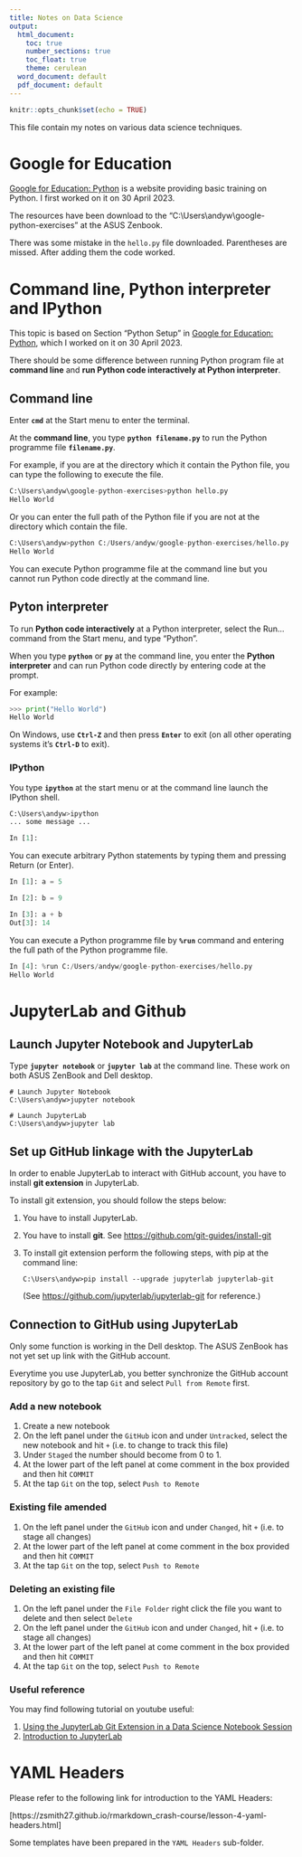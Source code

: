 ```yaml
---
title: Notes on Data Science
output:
  html_document:
    toc: true
    number_sections: true
    toc_float: true
    theme: cerulean
  word_document: default
  pdf_document: default
---
```


```r
knitr::opts_chunk$set(echo = TRUE)
```

This file contain my notes on various data science techniques.


# Google for Education

[Google for Education: Python](https://developers.google.com/edu/python/) is a website providing basic training on Python. I first worked on it on 30 April 2023.

The resources have been download to the "C:\\Users\\andyw\\google-python-exercises" at the ASUS Zenbook.

There was some mistake in the `hello.py` file downloaded. Parentheses are missed. After adding them the code worked.


# Command line, Python interpreter and IPython

This topic is based on Section "Python Setup" in [Google for Education: Python](https://developers.google.com/edu/python/), which I worked on it on 30 April 2023.

There should be some difference between running Python program file at **command line** and **run Python code interactively at Python interpreter**.

## Command line

Enter **`cmd`** at the Start menu to enter the terminal.

At the **command line**, you type **`python filename.py`** to run the Python programme file **`filename.py`**.

For example, if you are at the directory which it contain the Python file, you can type the following to execute the file.

```Python
C:\Users\andyw\google-python-exercises>python hello.py
Hello World
```

Or you can enter the full path of the Python file if you are not at the directory which contain the file.

```Python
C:\Users\andyw>python C:/Users/andyw/google-python-exercises/hello.py
Hello World
```

You can execute Python programme file at the command line but you cannot run Python code directly at the command line.

## Pyton interpreter

To run **Python code interactively** at a Python interpreter, select the Run... command from the Start menu, and type "Python".


When you type **`python`** or **`py`** at the command line, you enter the **Python interpreter** and can run Python code directly by entering code at the prompt.

For example:

```Python
>>> print("Hello World")
Hello World
```

On Windows, use **`Ctrl-Z`** and then press **`Enter`** to exit (on all other operating systems it's **`Ctrl-D`** to exit).

### IPython

You type **`ipython`** at the start menu or at the command line launch the IPython shell.

```Python
C:\Users\andyw>ipython
... some message ...

In [1]:
```
You can execute arbitrary Python statements by typing them and pressing Return (or Enter).

```Python
In [1]: a = 5

In [2]: b = 9

In [3]: a + b
Out[3]: 14
```

You can execute a Python programme file by **`%run`** command and entering the full path of the Python programme file.

```Python
In [4]: %run C:/Users/andyw/google-python-exercises/hello.py
Hello World
```

# JupyterLab and Github

## Launch Jupyter Notebook and JupyterLab

Type **`jupyter notebook`** or **`jupyter lab`** at the command line. These work on both ASUS ZenBook and Dell desktop.

```
# Launch Jupyter Notebook
C:\Users\andyw>jupyter notebook

# Launch JupyterLab
C:\Users\andyw>jupyter lab
```

## Set up GitHub linkage with the JupyterLab

In order to enable JupyterLab to interact with GitHub account, you have to install **git extension** in JupyterLab.

To install git extension, you should follow the steps below:

1. You have to install JupyterLab.
2. You have to install **git**. See [https://github.com/git-guides/install-git](https://github.com/git-guides/install-git)
3. To install git extension perform the following steps, with pip at the command line:
   ```
   C:\Users\andyw>pip install --upgrade jupyterlab jupyterlab-git
   ```
   (See [https://github.com/jupyterlab/jupyterlab-git](https://github.com/jupyterlab/jupyterl    ab-git) for reference.)


## Connection to GitHub using JupyterLab

Only some function is working in the Dell desktop. The ASUS ZenBook has not yet set up link with the GitHub account.

Everytime you use JupyterLab, you better synchronize the GitHub account repository by go to the tap `Git` and select `Pull from Remote` first.

### Add a new notebook

1. Create a new notebook
2. On the left panel under the `GitHub` icon and under `Untracked`, select the new notebook and hit `+` (i.e. to change to track this file)
3. Under `Staged` the number should become from 0 to 1.
4. At the lower part of the left panel at come comment in the box provided and then hit `COMMIT`
5. At the tap `Git` on the top, select `Push to Remote`

### Existing file amended

1. On the left panel under the `GitHub` icon and under `Changed`, hit `+` (i.e. to stage all changes)
2. At the lower part of the left panel at come comment in the box provided and then hit `COMMIT`
3. At the tap `Git` on the top, select `Push to Remote`

### Deleting an existing file

1. On the left panel under the `File Folder` right click the file you want to delete and then select `Delete`
2. On the left panel under the `GitHub` icon and under `Changed`, hit `+` (i.e. to stage all changes)
3. At the lower part of the left panel at come comment in the box provided and then hit `COMMIT`
4. At the tap `Git` on the top, select `Push to Remote`

### Useful reference

You may find following tutorial on youtube useful: 

1. [Using the JupyterLab Git Extension in a Data Science Notebook Session](https://www.youtube.com/watch?v=ncmD9B-fddg)
2. [Introduction to JupyterLab](https://www.youtube.com/watch?v=sfBg4EfJFpw)

# YAML Headers

Please refer to the following link for introduction to the YAML Headers:

[https://zsmith27.github.io/rmarkdown_crash-course/lesson-4-yaml-headers.html]

Some templates have been prepared in the `YAML Headers` sub-folder.


